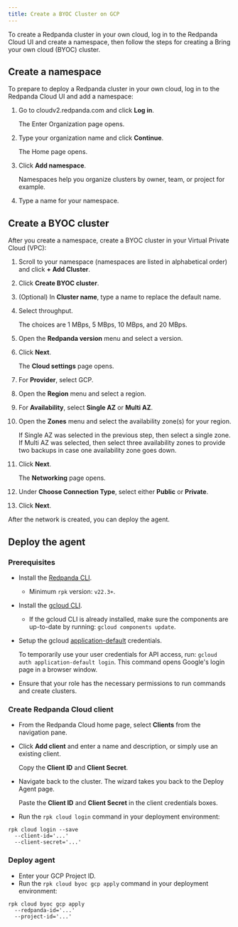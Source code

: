```yaml
---
title: Create a BYOC Cluster on GCP
---
```


<head>
    <meta name="title" content="Create a BYOC Cluster on GCP | Redpanda Docs"/>
    <meta name="description" content="Use the Redpanda Cloud UI to create a BYOC cluster on GCP."/>
    <link rel="canonical" href="https://docs.redpanda.com/docs/deploy/deployment-option/cloud/create-byoc-cluster-gcp/" />
</head>

To create a Redpanda cluster in your own cloud, log in to the Redpanda Cloud UI and create a namespace, then follow the steps for creating a Bring your own cloud (BYOC) cluster.

## Create a namespace

To prepare to deploy a Redpanda cluster in your own cloud, log in to the Redpanda Cloud UI and add a namespace:

1. Go to cloudv2.redpanda.com and click **Log in**.

    The Enter Organization page opens.
2. Type your organization name and click **Continue**.

    The Home page opens.
3. Click **Add namespace**.

    Namespaces help you organize clusters by owner, team, or project for example.
4. Type a name for your namespace.

## Create a BYOC cluster

After you create a namespace, create a BYOC cluster in your Virtual Private Cloud (VPC):

1. Scroll to your namespace (namespaces are listed in alphabetical order) and click **+ Add Cluster**.
2. Click **Create BYOC cluster**.
3. (Optional) In **Cluster name**, type a name to replace the default name.
4. Select throughput.

    The choices are 1 MBps, 5 MBps, 10 MBps, and 20 MBps.
5. Open the **Redpanda version** menu and select a version.
6. Click **Next**.

    The **Cloud settings** page opens.
7. For **Provider**, select GCP.
8. Open the **Region** menu and select a region.
9. For **Availability**, select **Single AZ** or **Multi AZ**.
10. Open the **Zones** menu and select the availability zone(s) for your region.

    If Single AZ was selected in the previous step, then select a single zone. If Multi AZ was selected, then select three availability zones to provide two backups in case one availability zone goes down.
11. Click **Next**.

    The **Networking** page opens.
12. Under **Choose Connection Type**, select either **Public** or **Private**.
13. Click **Next**.

After the network is created, you can deploy the agent.

## Deploy the agent

### Prerequisites

* Install the [Redpanda CLI](https://docs.redpanda.com/docs/platform/quickstart/rpk-install/).
    * Minimum `rpk` version: `v22.3+`.
* Install the [gcloud CLI](https://cloud.google.com/sdk/docs/install).
    * If the gcloud CLI is already installed, make sure the components are up-to-date by running: `gcloud components update`.
* Setup the gcloud [application-default](https://cloud.google.com/sdk/gcloud/reference/auth/application-default/login) credentials.

    To temporarily use your user credentials for API access, run: `gcloud auth application-default login`. This command opens Google's login page in a browser window.
* Ensure that your role has the necessary permissions to run commands and create clusters.

### Create Redpanda Cloud client

* From the Redpanda Cloud home page, select **Clients** from the navigation pane.
* Click **Add client** and enter a name and description, or simply use an existing client.

    Copy the **Client ID** and **Client Secret**.
* Navigate back to the cluster. The wizard takes you back to the Deploy Agent page.

    Paste the **Client ID** and **Client Secret** in the client credentials boxes.
* Run the `rpk cloud login` command in your deployment environment:

```shell
rpk cloud login --save 
  --client-id='...'
  --client-secret='...'
```

### Deploy agent

* Enter your GCP Project ID.
* Run the `rpk cloud byoc gcp apply` command in your deployment environment:

```shell
rpk cloud byoc gcp apply 
  --redpanda-id='...' 
  --project-id='...'
```
